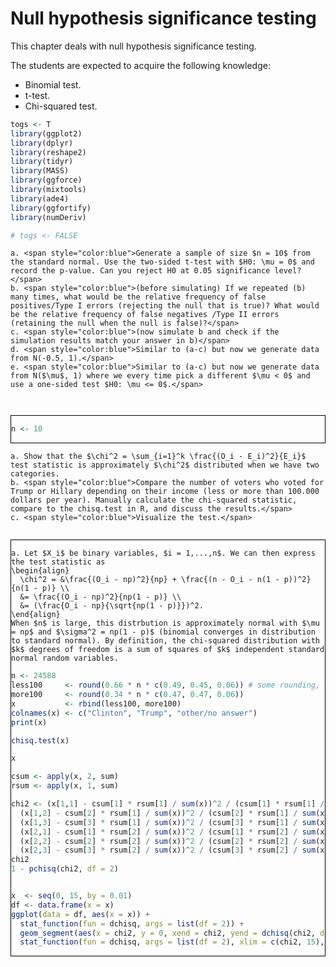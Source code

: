 
# Null hypothesis significance testing {#nhst}

This chapter deals with null hypothesis significance testing.

The students are expected to acquire the following knowledge:

- Binomial test.
- t-test.
- Chi-squared test.

<style>
.fold-btn { 
  float: right; 
  margin: 5px 5px 0 0;
}
.fold { 
  border: 1px solid black;
  min-height: 40px;
}
</style>

<script type="text/javascript">
$(document).ready(function() {
  $folds = $(".fold");
  $folds.wrapInner("<div class=\"fold-blck\">"); // wrap a div container around content
  $folds.prepend("<button class=\"fold-btn\">Unfold</button>");  // add a button
  $(".fold-blck").toggle();  // fold all blocks
  $(".fold-btn").on("click", function() {  // add onClick event
    $(this).text($(this).text() === "Fold" ? "Unfold" : "Fold");  // if the text equals "Fold", change it to "Unfold"or else to "Fold" 
    $(this).next(".fold-blck").toggle("linear");  // "swing" is the default easing function. This can be further customized in its speed or the overall animation itself.
  })
});
</script>

```r
togs <- T
library(ggplot2)
library(dplyr)
library(reshape2)
library(tidyr)
library(MASS)
library(ggforce)
library(mixtools)
library(ade4)
library(ggfortify)
library(numDeriv)

# togs <- FALSE
```
```exercise



a. <span style="color:blue">Generate a sample of size $n = 10$ from the standard normal. Use the two-sided t-test with $H0: \mu = 0$ and record the p-value. Can you reject H0 at 0.05 significance level?</span>
b. <span style="color:blue">(before simulating) If we repeated (b) many times, what would be the relative frequency of false positives/Type I errors (rejecting the null that is true)? What would be the relative frequency of false negatives /Type II errors (retaining the null when the null is false)?</span>
c. <span style="color:blue">(now simulate b and check if the simulation results match your answer in b)</span>
d. <span style="color:blue">Similar to (a-c) but now we generate data from N(-0.5, 1).</span>
e. <span style="color:blue">Similar to (a-c) but now we generate data from N($\mu$, 1) where we every time pick a different $\mu < 0$ and use a one-sided test $H0: \mu <= 0$.</span>



```
<div class="fold">

```r
n <- 10

```
</div>


```exercise


a. Show that the $\chi^2 = \sum_{i=1}^k \frac{(O_i - E_i)^2}{E_i}$ test statistic is approximately $\chi^2$ distributed when we have two categories.
b. <span style="color:blue">Compare the number of voters who voted for Trump or Hillary depending on their income (less or more than 100.000 dollars per year). Manually calculate the chi-squared statistic, compare to the chisq.test in R, and discuss the results.</span>
c. <span style="color:blue">Visualize the test.</span>


```
<div class="fold">
```solution


a. Let $X_i$ be binary variables, $i = 1,...,n$. We can then express the test statistic as
\begin{align}
  \chi^2 = &\frac{(O_i - np)^2}{np} + \frac{(n - O_i - n(1 - p))^2}{n(1 - p)} \\
  &= \frac{(O_i - np)^2}{np(1 - p)} \\
  &= (\frac{O_i - np}{\sqrt{np(1 - p)}})^2.
\end{align}
When $n$ is large, this distrbution is approximately normal with $\mu = np$ and $\sigma^2 = np(1 - p)$ (binomial converges in distribution to standard normal). By definition, the chi-squared distribution with $k$ degrees of freedom is a sum of squares of $k$ independent standard normal random variables.

```
```r
n <- 24588
less100     <- round(0.66 * n * c(0.49, 0.45, 0.06)) # some rounding, but it should not affect results
more100     <- round(0.34 * n * c(0.47, 0.47, 0.06))
x           <- rbind(less100, more100)
colnames(x) <- c("Clinton", "Trump", "other/no answer")
print(x)

chisq.test(x)

x

csum <- apply(x, 2, sum)
rsum <- apply(x, 1, sum)

chi2 <- (x[1,1] - csum[1] * rsum[1] / sum(x))^2 / (csum[1] * rsum[1] / sum(x)) +
  (x[1,2] - csum[2] * rsum[1] / sum(x))^2 / (csum[2] * rsum[1] / sum(x)) +
  (x[1,3] - csum[3] * rsum[1] / sum(x))^2 / (csum[3] * rsum[1] / sum(x)) +
  (x[2,1] - csum[1] * rsum[2] / sum(x))^2 / (csum[1] * rsum[2] / sum(x)) +
  (x[2,2] - csum[2] * rsum[2] / sum(x))^2 / (csum[2] * rsum[2] / sum(x)) +
  (x[2,3] - csum[3] * rsum[2] / sum(x))^2 / (csum[3] * rsum[2] / sum(x))
chi2
1 - pchisq(chi2, df = 2)


x  <- seq(0, 15, by = 0.01)
df <- data.frame(x = x)
ggplot(data = df, aes(x = x)) +
  stat_function(fun = dchisq, args = list(df = 2)) +
  geom_segment(aes(x = chi2, y = 0, xend = chi2, yend = dchisq(chi2, df = 2))) +
  stat_function(fun = dchisq, args = list(df = 2), xlim = c(chi2, 15), geom = "area", fill = "red")

```
</div>
